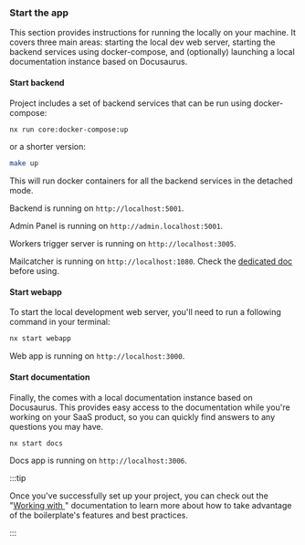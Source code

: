 
### Start the app

This section provides instructions for running the <ProjectName/> locally on your machine. It covers three main areas: starting the local dev web server, starting the backend services using docker-compose, and (optionally) launching a local documentation instance based on Docusaurus.

#### Start backend

Project includes a set of backend services that can be run using docker-compose:

```bash
nx run core:docker-compose:up
```

or a shorter version:

```bash
make up
```

This will run docker containers for all the backend services in the detached mode.

Backend is running on `http://localhost:5001`.

Admin Panel is running on `http://admin.localhost:5001`.

Workers trigger server is running on `http://localhost:3005`.

Mailcatcher is running on `http://localhost:1080`. Check the [dedicated doc](/v2/working-with-sb/dev-tools/sentry) before using.

#### Start webapp

To start the local development web server, you'll need to run a following command in your terminal:

```bash
nx start webapp
```

Web app is running on `http://localhost:3000`.

#### Start documentation

Finally, the <ProjectName/> comes with a local documentation instance based on Docusaurus. This provides easy access to the documentation while you're working on your SaaS product, so you can quickly find answers to any questions you may have.

```bash
nx start docs
```

Docs app is running on `http://localhost:3006`.

:::tip

Once you've successfully set up your project, you can check out the "[Working with <ProjectName/>](/working-with-sb)" documentation to learn more about how to take advantage of the boilerplate's features and best practices.

:::